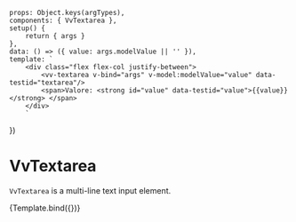 

<Meta title="Components/Textarea" component={VvTextarea} />

	props: Object.keys(argTypes),
	components: { VvTextarea },
	setup() {
		return { args }
	},
	data: () => ({ value: args.modelValue || '' }),
	template: `
		<div class="flex flex-col justify-between">
			<vv-textarea v-bind="args" v-model:modelValue="value" data-testid="textarea"/>
			<span>Valore: <strong id="value" data-testid="value">{{value}} </strong> </span>
		</div>
        `
})

# VvTextarea

`VvTextarea` is a multi-line text input element.

<Canvas>
	<Story
		name="vv-textarea"
		play={textareaTest}
		args={{
			...ObjectUtilities.propsToObject(VvTextareaProps),
			maxlength: null
		}}
		argTypes={{
			...toGroup(
				['required', 'minlength', 'maxlength'],
				'Data validation'
			),
			...toGroup(
				[
					'disabled',
					'readonly',
					'valid',
					'validLabel',
					'error',
					'errorLabel',
					'loading',
					'loadingLabel'
				],
				'State'
			),
			...toGroup(['floating'], 'Floating'),
			...toGroup(['modifiers'], 'Modifiers'),
			...toGroup(['icon', 'iconPosition'], 'Icon'),
			...toGroup(['hintLabel'], 'Hint text'),
			...toGroup(['limit'], 'Text limit count'),
			...toGroup(['autoclear'], 'Experimental feature')
		}}>
		{Template.bind({})}
	</Story>
</Canvas>

<ArgsTable story="vv-textarea" />
